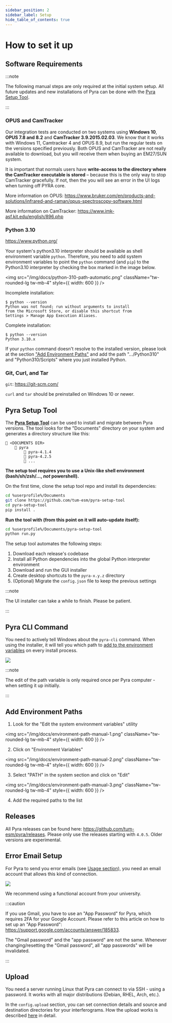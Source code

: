 ```yaml
---
sidebar_position: 2
sidebar_label: Setup
hide_table_of_contents: true
---
```


# How to set it up

## Software Requirements

:::note

The following manual steps are only required at the initial system setup. All future updates and new installations of Pyra can be done with the [Pyra Setup Tool](#pyra-setup-tool).

:::

### OPUS and CamTracker

Our integration tests are conducted on two systems using **Windows 10**, **OPUS 7.8 and 8.2** and **CamTracker 3.9.2015.02.03**. We know that it works with Windows 11, Camtracker 4 and OPUS 8.9, but run the regular tests on the versions specified previously. Both OPUS and CamTracker are not really available to download, but you will receive them when buying an EM27/SUN system.

It is important that normals users have **write-access to the directory where the CamTracker executable is stored** – because this is the only way to stop CamTracker gracefully. If not, then the you will see an error in the UI logs when turning off PYRA core.

More information on OPUS: https://www.bruker.com/en/products-and-solutions/infrared-and-raman/opus-spectroscopy-software.html

More information on CamTracker: https://www.imk-asf.kit.edu/english/896.php

### Python 3.10

https://www.python.org/

Your system's python3.10 interpreter should be available as shell environment variable `python`. Therefore, you need to add system environment variables to point the `python` command (and `pip`) to the Python3.10 interpreter by checking the box marked in the image below.

<img
  src="/img/docs/python-310-path-automatic.png"
  className="tw-rounded-lg tw-mb-4"
  style={{ width: 600 }}
/>

<div className="tw-mb-2">
  <span className="tw-bg-red-200 tw-text-red-900 tw-rounded tw-px-1 tw-font-semibold tw-py-0.5 -tw-my-0.5">
    Incomplete installation:
  </span>
</div>

```
$ python --version
Python was not found; run without arguments to install
from the Microsoft Store, or disable this shortcut from
Settings > Manage App Execution Aliases.
```

<div className="tw-mb-2">
  <span className="tw-bg-green-200 tw-text-green-900 tw-rounded tw-px-1 tw-font-semibold tw-py-0.5 -tw-my-0.5">
    Complete installation:
  </span>
</div>

```
$ python --version
Python 3.10.x
```

If your `python` command doesn't resolve to the installed version, please look at the section ["Add Environment Paths"](#add-environment-paths) and add the path ".../Python310" and "Python310/Scripts" where you just installed Python.

### Git, Curl, and Tar

`git`: https://git-scm.com/

`curl` and `tar` should be preinstalled on Windows 10 or newer.

## Pyra Setup Tool

The [**Pyra Setup Tool**](https://github.com/tum-esm/pyra-setup-tool) can be used to install and migrate between Pyra versions. The tool looks for the "Documents" directory on your system and generates a directory structure like this:

```
📁 <DOCUMENTS DIR>
    📁 pyra
        📁 pyra-4.1.4
        📁 pyra-4.2.5
        📁 ...
```

**The setup tool requires you to use a Unix-like shell environment (bash/sh/zsh/..., _not_ powershell).**

On the first time, clone the setup tool repo and install its dependencies:

```bash
cd %userprofile%/Documents
git clone https://github.com/tum-esm/pyra-setup-tool
cd pyra-setup-tool
pip install .
```

**Run the tool with (from this point on it will auto-update itself):**

```bash
cd %userprofile%/Documents/pyra-setup-tool
python run.py
```

The setup tool automates the following steps:

1. Download each release's codebase
2. Install all Python dependencies into the global Python interpreter environment
3. Download and run the GUI installer
4. Create desktop shortcuts to the `pyra-x.y.z` directory
5. (Optional) Migrate the `config.json` file to keep the previous settings

:::note

The UI installer can take a while to finish. Please be patient.

:::

## Pyra CLI Command

You need to actively tell Windows about the `pyra-cli` command. When using the installer, it will tell you which path to [add to the environment variables](#add-environment-paths) on every install process.

<img src="/img/docs/pyra-cli-path-request.png" className="tw-rounded tw-mb-4" />

:::note

The edit of the path variable is only required once per Pyra computer - when setting it up initially.

:::

## Add Environment Paths

1. Look for the "Edit the system environment variables" utility

<img
  src="/img/docs/environment-path-manual-1.png"
  className="tw-rounded-lg tw-mb-4"
  style={{ width: 600 }}
/>

2. Click on "Environment Variables"

<img
  src="/img/docs/environment-path-manual-2.png"
  className="tw-rounded-lg tw-mb-4"
  style={{ width: 600 }}
/>

3. Select "PATH" in the system section and click on "Edit"

<img
  src="/img/docs/environment-path-manual-3.png"
  className="tw-rounded-lg tw-mb-4"
  style={{ width: 600 }}
/>

4. Add the required paths to the list

## Releases

All Pyra releases can be found here: <span className="tw-break-all">https://github.com/tum-esm/pyra/releases</span>. Please only use the releases starting with `4.0.5`. Older versions are experimental.

## Error Email Setup

For Pyra to send you error emails (see [Usage section](/docs/user-guide/usage-overview#error-emails)), you need an email account that allows this kind of connection.

<img src="/img/docs/email-config.png" className="tw-rounded-lg tw-mb-4" />

We recommend using a functional account from your university.

:::caution

If you use Gmail, you have to use an "App Password" for Pyra, which requires 2FA for your Google Account. Please refer to this article on how to set up an "App Password": <span className="tw-break-all">https://support.google.com/accounts/answer/185833</span>.

The "Gmail password" and the "app password" are not the same. Whenever changing/resetting the "Gmail password", all "app passwords" will be invalidated.

:::

## Upload

You need a server running Linux that Pyra can connect to via SSH - using a password. It works with all major distributions (Debian, RHEL, Arch, etc.).

In the `config.upload` section, you can set connection details and source and destination directories for your interferograms. How the upload works is described [here](/docs/user-guide/upload) in detail.
